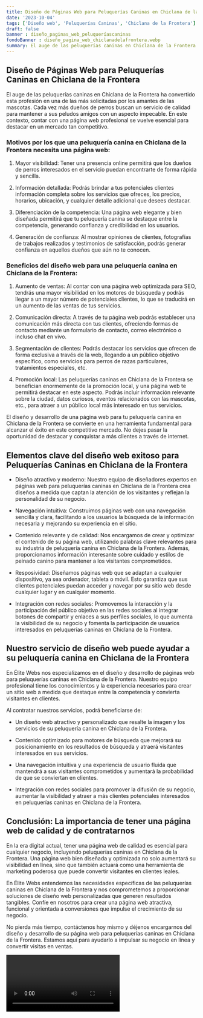 ```yaml
---
title: Diseño de Páginas Web para Peluquerías Caninas en Chiclana de la Frontera
date: '2023-10-04'
tags: ['Diseño web', 'Peluquerías Caninas', 'Chiclana de la Frontera']
draft: false
banner : diseño_paginas_web_peluqueríascaninas
fondoBanner : diseño_pagina_web_chiclanadelafrontera.webp
summary: El auge de las peluquerías caninas en Chiclana de la Frontera ha convertido esta profesión en una de las más solicitadas por los amantes de las mascotas. Cada vez más dueños de perros buscan un servicio de calidad para mantener a sus peludos amigos con un aspecto impecable. En este contexto, contar con una página web profesional se vuelve esencial para destacar en un mercado tan competitivo.
---
```


## Diseño de Páginas Web para Peluquerías Caninas en Chiclana de la Frontera

El auge de las peluquerías caninas en Chiclana de la Frontera ha convertido esta profesión en una de las más solicitadas por los amantes de las mascotas. Cada vez más dueños de perros buscan un servicio de calidad para mantener a sus peludos amigos con un aspecto impecable. En este contexto, contar con una página web profesional se vuelve esencial para destacar en un mercado tan competitivo.

### Motivos por los que una peluquería canina en Chiclana de la Frontera necesita una página web:

1. Mayor visibilidad: Tener una presencia online permitirá que los dueños de perros interesados en el servicio puedan encontrarte de forma rápida y sencilla.

2. Información detallada: Podrás brindar a tus potenciales clientes información completa sobre los servicios que ofreces, los precios, horarios, ubicación, y cualquier detalle adicional que desees destacar.

3. Diferenciación de la competencia: Una página web elegante y bien diseñada permitirá que tu peluquería canina se destaque entre la competencia, generando confianza y credibilidad en los usuarios.

4. Generación de confianza: Al mostrar opiniones de clientes, fotografías de trabajos realizados y testimonios de satisfacción, podrás generar confianza en aquellos dueños que aún no te conocen.

### Beneficios del diseño web para una peluquería canina en Chiclana de la Frontera:

1. Aumento de ventas: Al contar con una página web optimizada para SEO, tendrás una mayor visibilidad en los motores de búsqueda y podrás llegar a un mayor número de potenciales clientes, lo que se traducirá en un aumento de las ventas de tus servicios.

2. Comunicación directa: A través de tu página web podrás establecer una comunicación más directa con tus clientes, ofreciendo formas de contacto mediante un formulario de contacto, correo electrónico o incluso chat en vivo.

3. Segmentación de clientes: Podrás destacar los servicios que ofrecen de forma exclusiva a través de la web, llegando a un público objetivo específico, como servicios para perros de razas particulares, tratamientos especiales, etc.

4. Promoción local: Las peluquerías caninas en Chiclana de la Frontera se benefician enormemente de la promoción local, y una página web te permitirá destacar en este aspecto. Podrás incluir información relevante sobre la ciudad, datos curiosos, eventos relacionados con las mascotas, etc., para atraer a un público local más interesado en tus servicios.

El diseño y desarrollo de una página web para tu peluquería canina en Chiclana de la Frontera se convierte en una herramienta fundamental para alcanzar el éxito en este competitivo mercado. No dejes pasar la oportunidad de destacar y conquistar a más clientes a través de internet.

<GifSeo />

<Cta />

## Elementos clave del diseño web exitoso para Peluquerías Caninas en Chiclana de la Frontera

- Diseño atractivo y moderno: Nuestro equipo de diseñadores expertos en páginas web para peluquerías caninas en Chiclana de la Frontera crea diseños a medida que captan la atención de los visitantes y reflejan la personalidad de su negocio.

- Navegación intuitiva: Construimos páginas web con una navegación sencilla y clara, facilitando a los usuarios la búsqueda de la información necesaria y mejorando su experiencia en el sitio.

- Contenido relevante y de calidad: Nos encargamos de crear y optimizar el contenido de su página web, utilizando palabras clave relevantes para su industria de peluquería canina en Chiclana de la Frontera. Además, proporcionamos información interesante sobre cuidado y estilos de peinado canino para mantener a los visitantes comprometidos.

- Resposividad: Diseñamos páginas web que se adaptan a cualquier dispositivo, ya sea ordenador, tableta o móvil. Esto garantiza que sus clientes potenciales puedan acceder y navegar por su sitio web desde cualquier lugar y en cualquier momento.

- Integración con redes sociales: Promovemos la interacción y la participación del público objetivo en las redes sociales al integrar botones de compartir y enlaces a sus perfiles sociales, lo que aumenta la visibilidad de su negocio y fomenta la participación de usuarios interesados en peluquerías caninas en Chiclana de la Frontera.

## Nuestro servicio de diseño web puede ayudar a su peluquería canina en Chiclana de la Frontera

En Élite Webs nos especializamos en el diseño y desarrollo de páginas web para peluquerías caninas en Chiclana de la Frontera. Nuestro equipo profesional tiene los conocimientos y la experiencia necesarios para crear un sitio web a medida que destaque entre la competencia y convierta visitantes en clientes.

Al contratar nuestros servicios, podrá beneficiarse de:

- Un diseño web atractivo y personalizado que resalte la imagen y los servicios de su peluquería canina en Chiclana de la Frontera.

- Contenido optimizado para motores de búsqueda que mejorará su posicionamiento en los resultados de búsqueda y atraerá visitantes interesados en sus servicios.

- Una navegación intuitiva y una experiencia de usuario fluida que mantendrá a sus visitantes comprometidos y aumentará la probabilidad de que se conviertan en clientes.

- Integración con redes sociales para promover la difusión de su negocio, aumentar la visibilidad y atraer a más clientes potenciales interesados en peluquerías caninas en Chiclana de la Frontera.

## Conclusión: La importancia de tener una página web de calidad y de contratarnos

En la era digital actual, tener una página web de calidad es esencial para cualquier negocio, incluyendo peluquerías caninas en Chiclana de la Frontera. Una página web bien diseñada y optimizada no solo aumentará su visibilidad en línea, sino que también actuará como una herramienta de marketing poderosa que puede convertir visitantes en clientes leales.

En Élite Webs entendemos las necesidades específicas de las peluquerías caninas en Chiclana de la Frontera y nos comprometemos a proporcionar soluciones de diseño web personalizadas que generen resultados tangibles. Confíe en nosotros para crear una página web atractiva, funcional y orientada a conversiones que impulse el crecimiento de su negocio.

No pierda más tiempo, contáctenos hoy mismo y déjenos encargarnos del diseño y desarrollo de su página web para peluquerías caninas en Chiclana de la Frontera. Estamos aquí para ayudarlo a impulsar su negocio en línea y convertir visitas en ventas.

<Video />

<CtaBot job='Peluquerías Caninas' city='Chiclana de la Frontera'/>

<Gmaps query='Chiclana de la Frontera+españa+maps' />